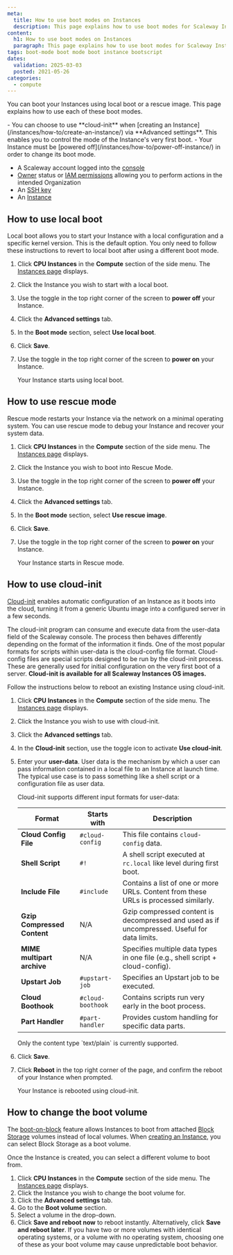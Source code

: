 ```yaml
---
meta:
  title: How to use boot modes on Instances
  description: This page explains how to use boot modes for Scaleway Instances.
content:
  h1: How to use boot modes on Instances
  paragraph: This page explains how to use boot modes for Scaleway Instances.
tags: boot-mode boot mode boot instance bootscript
dates:
  validation: 2025-03-03
  posted: 2021-05-26
categories:
  - compute
---
```



You can boot your Instances using local boot or a rescue image. This page explains how to use each of these boot modes.

<Message type="tip">
  - You can choose to use **cloud-init** when [creating an Instance](/instances/how-to/create-an-instance/) via **Advanced settings**. This enables you to control the mode of the Instance's very first boot.
  - Your Instance must be [powered off](/instances/how-to/power-off-instance/) in order to change its boot mode.
</Message>


<Requirements />

- A Scaleway account logged into the [console](https://console.scaleway.com)
- [Owner](/iam/concepts/#owner) status or [IAM permissions](/iam/concepts/#permission) allowing you to perform actions in the intended Organization
- An [SSH key](/organizations-and-projects/how-to/create-ssh-key/)
- An [Instance](/instances/how-to/create-an-instance/)

## How to use local boot

Local boot allows you to start your Instance with a local configuration and a specific kernel version. This is the default option. You only need to follow these instructions to revert to local boot after using a different boot mode.

1. Click **CPU Instances** in the **Compute** section of the side menu. The [Instances page](https://console.scaleway.com/instance/servers) displays.
2. Click the Instance you wish to start with a local boot.
3. Use the toggle <Icon name="toggle" /> in the top right corner of the screen to **power off** your Instance.
4. Click the **Advanced settings** tab.
5. In the **Boot mode** section, select **Use local boot**.
6. Click **Save**.
7. Use the toggle <Icon name="toggle" /> in the top right corner of the screen to **power on** your Instance.

    Your Instance starts using local boot.

## How to use rescue mode

Rescue mode restarts your Instance via the network on a minimal operating system. You can use rescue mode to debug your Instance and recover your system data.

1. Click **CPU Instances** in the **Compute** section of the side menu. The [Instances page](https://console.scaleway.com/instance/servers) displays.
2. Click the Instance you wish to boot into Rescue Mode.
3. Use the toggle <Icon name="toggle" /> in the top right corner of the screen to **power off** your Instance.
4. Click the **Advanced settings** tab.
5. In the **Boot mode** section, select **Use rescue image**.
6. Click **Save**.
7. Use the toggle <Icon name="toggle" /> in the top right corner of the screen to **power on** your Instance.

    Your Instance starts in Rescue mode.

## How to use cloud-init

[Cloud-init](/instances/concepts/#cloud-init) enables automatic configuration of an Instance as it boots into the cloud, turning it from a generic Ubuntu image into a configured server in a few seconds.

The cloud-init program can consume and execute data from the user-data field of the Scaleway console. The process then behaves differently depending on the format of the information it finds. One of the most popular formats for scripts within user-data is the cloud-config file format. Cloud-config files are special scripts designed to be run by the cloud-init process.
These are generally used for initial configuration on the very first boot of a server. **Cloud-init is available for all Scaleway Instances OS images.**

Follow the instructions below to reboot an existing Instance using cloud-init.

1. Click **CPU Instances** in the **Compute** section of the side menu. The [Instances page](https://console.scaleway.com/instance/servers) displays.
2. Click the Instance you wish to use with cloud-init.
3. Click the **Advanced settings** tab.
4. In the **Cloud-init** section, use the toggle icon to activate **Use cloud-init**.
5. Enter your **user-data**. User data is the mechanism by which a user can pass information contained in a local file to an Instance at launch time. The typical use case is to pass something like a shell script or a configuration file as user data.

    Cloud-init supports different input formats for user-data:

    | Format                 | Starts with      | Description                                                                                  |
    |------------------------|------------------|----------------------------------------------------------------------------------------------|
    | **Cloud Config File**  | `#cloud-config` | This file contains `cloud-config` data.                                                     |
    | **Shell Script**       | `#!`            | A shell script executed at `rc.local` like level during first boot.                         |
    | **Include File**       | `#include`      | Contains a list of one or more URLs. Content from these URLs is processed similarly.         |
    | **Gzip Compressed Content** | N/A        | Gzip compressed content is decompressed and used as if uncompressed. Useful for data limits.|
    | **MIME multipart archive** | N/A         | Specifies multiple data types in one file (e.g., shell script + cloud-config).               |
    | **Upstart Job**        | `#upstart-job`  | Specifies an Upstart job to be executed.                                                    |
    | **Cloud Boothook**     | `#cloud-boothook` | Contains scripts run very early in the boot process.                                        |
    | **Part Handler**       | `#part-handler` | Provides custom handling for specific data parts.                                           |

    <Message type="note">
      Only the content type `text/plain` is currently supported.
    </Message>
6. Click **Save**.
7. Click **Reboot** in the top right corner of the page, and confirm the reboot of your Instance when prompted.

    Your Instance is rebooted using cloud-init.
## How to change the boot volume

The [boot-on-block](/instances/concepts/#boot-on-block) feature allows Instances to boot from attached [Block Storage](/instances/concepts/#block-volumes) volumes instead of local volumes. When [creating an Instance](/instances/how-to/create-an-instance/), you can select Block Storage as a boot volume.

Once the Instance is created, you can select a different volume to boot from.

1. Click **CPU Instances** in the **Compute** section of the side menu. The [Instances page](https://console.scaleway.com/instance/servers) displays.
2. Click the Instance you wish to change the boot volume for.
3. Click the **Advanced settings** tab.
4. Go to the **Boot volume** section.
5. Select a volume in the drop-down.
6. Click **Save and reboot now** to reboot instantly. Alternatively, click **Save and reboot later**.
    <Message type="important">
      If you have two or more volumes with identical operating systems, or a volume with no operating system, choosing one of these as your boot volume may cause unpredictable boot behavior.
    </Message>


